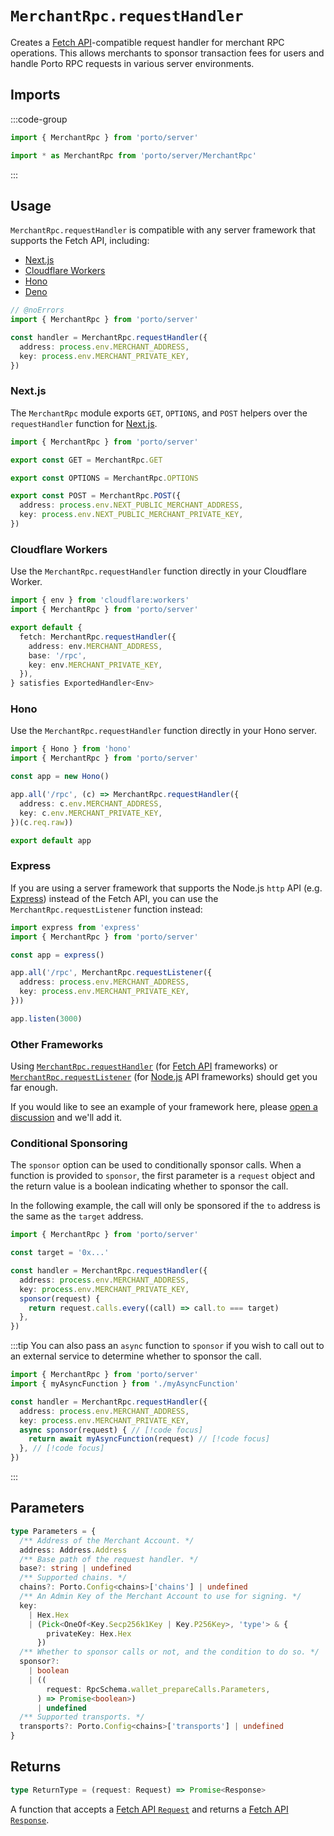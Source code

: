 # `MerchantRpc.requestHandler`

Creates a [Fetch API](https://developer.mozilla.org/en-US/docs/Web/API/Fetch_API)-compatible request handler for merchant RPC operations. This allows merchants to sponsor transaction fees for users and handle Porto RPC requests in various server environments.



## Imports

:::code-group

```ts [Named]
import { MerchantRpc } from 'porto/server'
```

```ts [Entrypoint]
import * as MerchantRpc from 'porto/server/MerchantRpc'
```

:::

## Usage

`MerchantRpc.requestHandler` is compatible with any server framework that supports the Fetch API, including:

- [Next.js](#nextjs)
- [Cloudflare Workers](#cloudflare-workers)
- [Hono](#hono)
- [Deno](https://deno.com)

```ts twoslash
// @noErrors
import { MerchantRpc } from 'porto/server'

const handler = MerchantRpc.requestHandler({
  address: process.env.MERCHANT_ADDRESS,
  key: process.env.MERCHANT_PRIVATE_KEY,
})
```

### Next.js

The `MerchantRpc` module exports `GET`, `OPTIONS`, and `POST` helpers over the `requestHandler` function for [Next.js](https://nextjs.org).

```ts
import { MerchantRpc } from 'porto/server'

export const GET = MerchantRpc.GET

export const OPTIONS = MerchantRpc.OPTIONS

export const POST = MerchantRpc.POST({
  address: process.env.NEXT_PUBLIC_MERCHANT_ADDRESS,
  key: process.env.NEXT_PUBLIC_MERCHANT_PRIVATE_KEY,
})

```

### Cloudflare Workers

Use the `MerchantRpc.requestHandler` function directly in your Cloudflare Worker.

```ts
import { env } from 'cloudflare:workers'
import { MerchantRpc } from 'porto/server'

export default {
  fetch: MerchantRpc.requestHandler({
    address: env.MERCHANT_ADDRESS,
    base: '/rpc',
    key: env.MERCHANT_PRIVATE_KEY,
  }),
} satisfies ExportedHandler<Env>

```

### Hono

Use the `MerchantRpc.requestHandler` function directly in your Hono server.

```ts 
import { Hono } from 'hono'
import { MerchantRpc } from 'porto/server'

const app = new Hono()

app.all('/rpc', (c) => MerchantRpc.requestHandler({
  address: c.env.MERCHANT_ADDRESS,
  key: c.env.MERCHANT_PRIVATE_KEY,
})(c.req.raw))

export default app
```

### Express

If you are using a server framework that supports the Node.js `http` API (e.g. [Express](https://expressjs.com)) instead of the Fetch API, you can use the `MerchantRpc.requestListener` function instead:

```ts
import express from 'express'
import { MerchantRpc } from 'porto/server'

const app = express()

app.all('/rpc', MerchantRpc.requestListener({
  address: process.env.MERCHANT_ADDRESS,
  key: process.env.MERCHANT_PRIVATE_KEY,
}))

app.listen(3000)
```

### Other Frameworks

Using [`MerchantRpc.requestHandler`](#usage) (for [Fetch API](https://developer.mozilla.org/en-US/docs/Web/API/Fetch_API) frameworks) or [`MerchantRpc.requestListener`](#express) (for [Node.js](https://nodejs.org) API frameworks) should get you far enough.

If you would like to see an example of your framework here, please [open a discussion](https://github.com/ithacaxyz/porto/discussions/new) and we'll add it.

### Conditional Sponsoring

The `sponsor` option can be used to conditionally sponsor calls. 
When a function is provided to `sponsor`, the first parameter is a `request` object and the return value is a boolean indicating whether to sponsor the call.

In the following example, the call will only be sponsored if the `to` address is the same as the `target` address.

```ts
import { MerchantRpc } from 'porto/server'

const target = '0x...'

const handler = MerchantRpc.requestHandler({
  address: process.env.MERCHANT_ADDRESS,
  key: process.env.MERCHANT_PRIVATE_KEY,
  sponsor(request) {
    return request.calls.every((call) => call.to === target)
  },
})
```

:::tip
You can also pass an `async` function to `sponsor` if you wish to call out to an external service to determine whether to sponsor the call.

```ts
import { MerchantRpc } from 'porto/server'
import { myAsyncFunction } from './myAsyncFunction'

const handler = MerchantRpc.requestHandler({
  address: process.env.MERCHANT_ADDRESS,
  key: process.env.MERCHANT_PRIVATE_KEY,
  async sponsor(request) { // [!code focus]
    return await myAsyncFunction(request) // [!code focus]
  }, // [!code focus]
})
```
:::

## Parameters

```ts
type Parameters = {
  /** Address of the Merchant Account. */
  address: Address.Address
  /** Base path of the request handler. */
  base?: string | undefined
  /** Supported chains. */
  chains?: Porto.Config<chains>['chains'] | undefined
  /** An Admin Key of the Merchant Account to use for signing. */
  key:
    | Hex.Hex
    | (Pick<OneOf<Key.Secp256k1Key | Key.P256Key>, 'type'> & {
        privateKey: Hex.Hex
      })
  /** Whether to sponsor calls or not, and the condition to do so. */
  sponsor?:
    | boolean
    | ((
        request: RpcSchema.wallet_prepareCalls.Parameters,
      ) => Promise<boolean>)
      | undefined
  /** Supported transports. */
  transports?: Porto.Config<chains>['transports'] | undefined
}
```

## Returns

```ts 
type ReturnType = (request: Request) => Promise<Response>
```

A function that accepts a [Fetch API `Request`](https://developer.mozilla.org/en-US/docs/Web/API/Request) and returns a [Fetch API `Response`](https://developer.mozilla.org/en-US/docs/Web/API/Response).